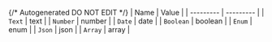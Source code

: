{/* Autogenerated DO NOT EDIT  */}
| Name      | Value     |
| --------- | --------- |
| `Text`    | text      |
| `Number`  | number    |
| `Date`    | date      |
| `Boolean` | boolean   |
| `Enum`    | enum      |
| `Json`    | json      |
| `Array`   | array     |